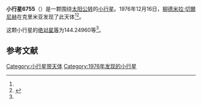 {{Infobox planet
| bgcolour = #FFFFC0
| name = 6755 Solov'yanenko
| symbol = 
| image = 
| caption = 
| discovery = yes
| discovery_ref = 
| discoverer = [[柳德米拉·切爾尼赫|柳德米拉·切爾尼赫]]
| discovery_site = [[克里米亚|克里米亚]] 
| discovered = 1976年12月16日
| designations = yes
| mp_name = 
| named_after = 
| alt_names = 1976 YE1/ 1972 VU / 1987 ST24 / 1990 ME2 / 1990 MR1 / 1991 TU4
| mp_category = [[主带小行星|主带小行星]]
| orbit_ref = <ref name="a">[http://ssd.jpl.nasa.gov/sbdb.cgi?sstr=6755 6755 Solov'yanenko] {{Wayback|url=http://ssd.jpl.nasa.gov/sbdb.cgi?sstr=6755 |date=20140925031203 }}，小行星數據庫瀏覽器（JPL Small-Body Database Browser）－[[美国国家航空航天局|美国国家航空航天局]]喷气推进实验室</ref>
| epoch = 2456400.5 (2013年4月18日更新)
| aphelion = {{convert|2.5454906|AU|km|3|abbr=on|lk=out}}
| perihelion = {{convert|2.3397418|AU|km|3|abbr=on}}
| semimajor = {{convert|2.4426162|AU|km|3|abbr=on}}
| eccentricity = 0.0421165
| period = 1394.380445 [[日|日]]<br />3.82[[儒略年|儒略年]]
| avg_speed = 
| inclination = 4.73717
| asc_node = 279.74175
| mean_anomaly = 
| arg_peri = 144.24960
| satellites = 
| physical_characteristics = yes
| dimensions = 
| mass = 
| density = 
| surface_grav = 
| escape_velocity = 
| sidereal_day = 
| axial_tilt = 
| pole_ecliptic_lat = 
| pole_ecliptic_lon = 
| albedo = 
| temperatures= 
| temp_name1 = 
| mean_temp_1 = 
| max_temp_1 = 
| temp_name2 = 
| max_temp_2 = 
| spectral_type = 
| abs_magnitude = 144.24960
}}

'''小行星6755'''（{{lang-en|6755 Solov'yanenko}}）是一颗围绕[[太阳|太阳]][[公转|公转]]的[[小行星|小行星]]。1976年12月16日，[[柳德米拉·切爾尼赫|柳德米拉·切爾尼赫]]在克里米亚发现了此天体<ref name="a" /><ref>{{cite news|title=小行星列表|url=http://cfa-www.harvard.edu/iau/lists/NumberedMPs.txt|accessdate=2013-07-08|newspaper=哈佛大学|archive-date=2008-05-17|archive-url=https://web.archive.org/web/20080517010638/http://cfa-www.harvard.edu/iau/lists/NumberedMPs.txt|dead-url=no}}</ref>。

这颗小行星的[[绝对星等|绝对星等]]为144.24960等<ref name="a" />。

==参考文献==
{{reflist}}
{{Minor Planet Number|[[小行星6754|小行星6754]]|[[小行星6756|小行星6756]]}}

{{小天体}}

[[Category:小行星带天体|Category:小行星带天体]]
[[Category:1976年发现的小行星|Category:1976年发现的小行星]]

{{asteroid-stub}}